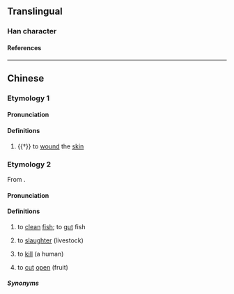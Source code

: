 {{character info/new}}
==Translingual==

===Han character===
{{Han char|rn=18|rad=刀|as=12|sn=14|four=|canj=SQLN|ids=⿰犀刂}}

====References====
{{Han ref|kx=0143.300|hdz=10356.100|uh=34FE}}

----

==Chinese==
{{zh-forms}}

===Etymology 1===

====Pronunciation====
{{zh-pron
|m=xī
|c=sai1
|cat=v
}}

====Definitions====
{{zh-hanzi}}

# {{†}} to [[wound]] the [[skin]]

===Etymology 2===
From {{ltc-l|治|to regulate; to clean (fish)|id=1}}.

====Pronunciation====
{{zh-pron
|m=chí
|h=pfs=chhṳ̀;gd=ci2
|cat=v
}}

====Definitions====
{{zh-hanzi}}

# {{lb|zh|dialectal Mandarin}} to [[clean]] [[fish]]; to [[gut]] fish
# {{lb|zh|Hakka}} to [[slaughter]] (livestock)
# {{lb|zh|Fujian|Taiwan Hakka}} to [[kill]] (a human)
# {{lb|zh|Fujian|Taiwan Hakka}} to [[cut]] [[open]] (fruit)

=====Synonyms=====
{{zh-dial|宰}}
{{zh-dial|殺}}